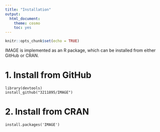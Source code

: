 ```yaml
---
title: "Installation"
output: 
  html_document: 
    theme: cosmo
    toc: yes
---
```


```r
knitr::opts_chunk$set(echo = TRUE)
```

IMAGE is implemented as an R package, which can be installed from either GitHub or CRAN.

# 1. Install from GitHub
```
library(devtools)
install_github("3211895/IMAGE")
```
# 2. Install from CRAN
```
install.packages('IMAGE')
```